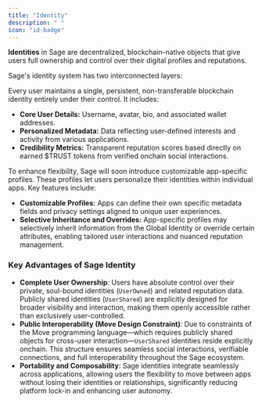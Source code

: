 ```yaml
---
title: "Identity"
description: " "
icon: "id-badge"
---
```


**Identities** in Sage are decentralized, blockchain-native objects that give users full ownership and control over their digital profiles and reputations.

Sage's identity system has two interconnected layers:

<Card title="Global Identity" icon="square-1" iconType="solid">
  Every user maintains a single, persistent, non-transferable blockchain identity entirely under their control. It includes:

  - **Core User Details:** Username, avatar, bio, and associated wallet addresses.
  - **Personalized Metadata:** Data reflecting user-defined interests and activity from various applications.
  - **Credibility Metrics:** Transparent reputation scores based directly on earned \$TRUST tokens from verified onchain social interactions.
</Card>

<Card title="App-Specific Profiles (In Development)" icon="square-2" iconType="solid">
  To enhance flexibility, Sage will soon introduce customizable app-specific profiles. These profiles let users personalize their identities within individual apps. Key features include:

  - **Customizable Profiles:** Apps can define their own specific metadata fields and privacy settings aligned to unique user experiences.
  - **Selective Inheritance and Overrides:** App-specific profiles may selectively inherit information from the Global Identity or override certain attributes, enabling tailored user interactions and nuanced reputation management.
</Card>

### **Key Advantages of Sage Identity**

- **Complete User Ownership**: Users have absolute control over their private, soul-bound identities (`UserOwned`) and related reputation data. Publicly shared identities (`UserShared`) are explicitly designed for broader visibility and interaction, making them openly accessible rather than exclusively user-controlled.
- **Public Interoperability (Move Design Constraint)**: Due to constraints of the Move programming language—which requires publicly shared objects for cross-user interaction—`UserShared` identities reside explicitly onchain. This structure ensures seamless social interactions, verifiable connections, and full interoperability throughout the Sage ecosystem.
- **Portability and Composability**: Sage identities integrate seamlessly across applications, allowing users the flexibility to move between apps without losing their identities or relationships, significantly reducing platform lock-in and enhancing user autonomy.
